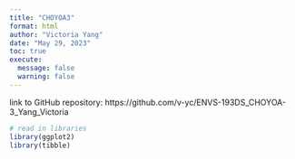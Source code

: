 ```yaml
---
title: "CHOYOA3"
format: html
author: "Victoria Yang"
date: "May 29, 2023"
toc: true
execute:
  message: false
  warning: false
---
```


link to GitHub repository:
https://github.com/v-yc/ENVS-193DS_CHOYOA-3_Yang_Victoria

```r

# read in libraries
library(ggplot2)
library(tibble)

```

